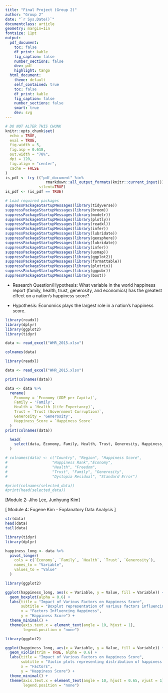 ```yaml
---
title: "Final Project (Group 2)"
author: "Group 2"
date: "`r Sys.Date()`"
documentclass: article
geometry: margin=1in
fontsize: 11pt
output:
  pdf_document:
    toc: false
    df_print: kable
    fig_caption: false
    number_sections: false
    dev: pdf
    highlight: tango
  html_document:
    theme: default
    self_contained: true
    toc: false
    df_print: kable
    fig_caption: false
    number_sections: false
    smart: true
    dev: svg
---
```


```r
# DO NOT ALTER THIS CHUNK
knitr::opts_chunk$set(
  echo = TRUE,
  eval = TRUE,
  fig.width = 5,
  fig.asp = 0.618,
  out.width = "70%",
  dpi = 120,
  fig.align = "center",
  cache = FALSE
)
is_pdf <- try (("pdf_document" %in% 
                  rmarkdown::all_output_formats(knitr::current_input())), 
               silent=TRUE)
is_pdf <- (is_pdf == TRUE)

# Load required packages
suppressPackageStartupMessages(library(tidyverse))
suppressPackageStartupMessages(library(broom))
suppressPackageStartupMessages(library(modelr))
suppressPackageStartupMessages(library(plotly))
suppressPackageStartupMessages(library(readxl))
suppressPackageStartupMessages(library(infer))
suppressPackageStartupMessages(library(lubridate))
suppressPackageStartupMessages(library(geosphere))
suppressPackageStartupMessages(library(lubridate))
suppressPackageStartupMessages(library(infer))
suppressPackageStartupMessages(library(usmap))
suppressPackageStartupMessages(library(ggplot2))
suppressPackageStartupMessages(library(formattable))
suppressPackageStartupMessages(library(plotrix))
suppressPackageStartupMessages(library(ggpubr))
suppressPackageStartupMessages(library(boot))
```

* Research Question/Hypothesis: 
What variable in the world happiness report (family, health, trust, generosity, and economics) has the greatest effect on a nation’s happiness score? 

* Hypothesis: Economics plays the largest role in a nation’s happiness score. 



```r
library(readxl)
library(dplyr)
library(ggplot2)
library(tidyr)

data <- read_excel("WHR_2015.xlsx")

colnames(data)
```
```r
library(readxl)

data <- read_excel("WHR_2015.xlsx")

print(colnames(data))

data <- data %>%
  rename(
    Economy = `Economy (GDP per Capita)`,  
    Family = 'Family',                      
    Health = `Health (Life Expectancy)`,
    Trust = `Trust (Government Corruption)`,  
    Generosity = 'Generosity', 
    Happiness_Score = `Happiness Score`
  )
print(colnames(data))

```

```r
  head(
    select(data, Economy, Family, Health, Trust, Generosity, Happiness_Score)
  )
```


```r
# colnames(data) <- c("Country", "Region", "Happiness Score",
#                    "Happiness Rank","Economy",
#                    "Health", "Freedom", 
#                    "Trust", "Family", "Generosity", 
#                    "Dystopia Residual", "Standard Error") 

#print(colnames(selected_data))
#print(head(selected_data))
```

[Module 2: Jiho Lee, Junhyung Kim]

[ Module 4: Eugene Kim - Explanatory Data Analysis ] 

```r
str(data)
head(data)
tail(data)
```

```r
library(tidyr)
library(dplyr) 

happiness_long <- data %>%
  pivot_longer(
    cols = c(`Economy`, `Family`, `Health`, `Trust`, `Generosity`),
    names_to = "Variable",
    values_to = "Value"
  )

```

```r
library(ggplot2)

ggplot(happiness_long, aes(x = Variable, y = Value, fill = Variable)) +
  geom_boxplot(alpha = 0.6) +  
  labs(title = "Impact of Various Factors on Happiness Score",
       subtitle = "Boxplot representation of various factors influencing happiness",
       x = "Factors Influencing Happiness",
       y = "Happiness Score") +
  theme_minimal() +
  theme(axis.text.x = element_text(angle = 10, hjust = 1),  
        legend.position = "none")  

```

```r
library(ggplot2)

ggplot(happiness_long, aes(x = Variable, y = Value, fill = Variable)) +
  geom_violin(trim = TRUE, alpha = 0.6) +  
  labs(title = "Impact of Various Factors on Happiness Score",
       subtitle = "Violin plots representing distribution of happiness factors",
       x = "Factors",
       y = "Happiness Score") +
  theme_minimal() +
  theme(axis.text.x = element_text(angle = 10, hjust = 0.65, vjust = 1),  
        legend.position = "none")  

```










